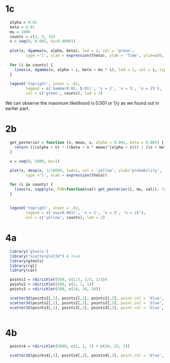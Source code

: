 # 1c

```r
  alpha = 0.01
  beta = 0.01
  mu = 1000
  counts = c(2, 5, 25)
  x = seq(0, 0.005, by=0.00001)
  
  plot(x, dgamma(x, alpha, beta), lwd = 2, col = 'green',
         type ='l', xlab = expression(theta), ylab = 'Time', ylim=c(0, 2000))
  
  for (i in counts) {
    lines(x, dgamma(x, alpha + i, beta + mu * i), lwd = 2, col = i, type ='l')
  }
  
  legend('topright', inset = .02, 
         legend = c('Gamma(0.01, 0.01)', 'n = 2', 'n = 5', 'n = 25'),
         col = c('green', counts), lwd = 2)
```

We can observe the maximum likelihood is 0.001 or 1/y as we found out in earlier part.

# 2b

```r
  get_posterior = function (n, mean, x, alpha = 0.001, beta = 0.001) {
    return (((alpha + n) * ((beta + n * mean)^(alpha + n))) / ((x + beta + n * mean)^(alpha + 1 + n)))
  }

  x = seq(0, 5000, by=1)
  
  plot(x, dexp(x, 1/1000), lwd=1, col = 'yellow', ylab='probability',
         type ='l', xlab = expression(theta))

  for (i in counts) {
    lines(x, sapply(x, FUN=function(val) get_posterior(i, mu, val)), lwd=1, col = i, type ='l')
  }
  
  
  legend('topright', inset = .02, 
         legend = c('exp(0.001)', 'n = 2', 'n = 5', 'n = 25'),
         col = c('yellow', counts), lwd = 2)
```

# 4a
```r
  library('gtools')
  library("scatterplot3d") # load
  library(gtools)
  library(rgl)
  library(car)
```

```r

  points1 = rdirichlet(500, c(1/3, 1/3, 1/3))
  points2 = rdirichlet(500, c(1, 1, 1))
  points3 = rdirichlet(500, c(10, 10, 10))

  scatter3d(points1[,1], points1[,2], points1[,3], point.col = 'blue', surface = FALSE)
  scatter3d(points2[,1], points2[,2], points2[,3], point.col = 'blue', surface = FALSE)
  scatter3d(points3[,1], points3[,2], points3[,3], point.col = 'blue', surface = FALSE)
    
```

# 4b

```r
  
  points4 = rdirichlet(5000, c(1, 1, 1) + c(30, 15, 2))

  scatter3d(points4[,1], points4[,2], points4[,3], point.col = 'blue', surface = FALSE)
```

































